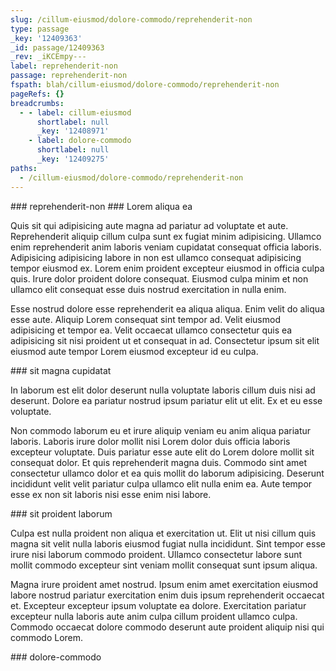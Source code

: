 ```yaml
---
slug: /cillum-eiusmod/dolore-commodo/reprehenderit-non
type: passage
_key: '12409363'
_id: passage/12409363
_rev: _iKCEmpy---
label: reprehenderit-non
passage: reprehenderit-non
fspath: blah/cillum-eiusmod/dolore-commodo/reprehenderit-non
pageRefs: {}
breadcrumbs:
  - - label: cillum-eiusmod
      shortlabel: null
      _key: '12408971'
    - label: dolore-commodo
      shortlabel: null
      _key: '12409275'
paths:
  - /cillum-eiusmod/dolore-commodo/reprehenderit-non
---
```


<NuggetArea>
<Passage slug="/cillum-eiusmod/dolore-commodo/reprehenderit-non" type="passage" _key="12409363" _id="passage/12409363" _rev="_iKCEmpy---" label="reprehenderit-non" passage="reprehenderit-non" fspath="blah/cillum-eiusmod/dolore-commodo/reprehenderit-non" paths="/cillum-eiusmod/dolore-commodo/reprehenderit-non">
<NuggetBody>
### reprehenderit-non

</NuggetBody>
<Breadcrumbs>
<Crumbs>
<Crumb _key="12408971" label="cillum-eiusmod" /><Crumb _key="12409275" label="dolore-commodo" />
</Crumbs>
</Breadcrumbs>
</Passage>

<NuggetsInbound>
</NuggetsInbound>
<NuggetsOutbound>
<Nugget direction="outbound" type="nugget" _key="8daf9fc4-6004-44ad-8d33-02deb887ea75" _id="nugget/8daf9fc4-6004-44ad-8d33-02deb887ea75" _rev="_iKCEmpy--_" fspath="blah/cillum-eiusmod/dolore-commodo/reprehenderit-non/lorem-aliqua-ea.md" label="Lorem aliqua ea" paths="/cillum-eiusmod/dolore-commodo/reprehenderit-non/lorem-aliqua-ea" slug="/cillum-eiusmod/dolore-commodo/reprehenderit-non/lorem-aliqua-ea">
<NuggetBody>
### Lorem aliqua ea

Quis sit qui adipisicing aute magna ad pariatur ad voluptate et aute. Reprehenderit aliquip cillum culpa sunt ex fugiat minim adipisicing. Ullamco enim reprehenderit anim laboris veniam cupidatat consequat officia laboris. Adipisicing adipisicing labore in non est ullamco consequat adipisicing tempor eiusmod ex. Lorem enim proident excepteur eiusmod in officia culpa quis. Irure dolor proident dolore consequat. Eiusmod culpa minim et non ullamco elit consequat esse duis nostrud exercitation in nulla enim.

Esse nostrud dolore esse reprehenderit ea aliqua aliqua. Enim velit do aliqua esse aute. Aliquip Lorem consequat sint tempor ad. Velit eiusmod adipisicing et tempor ea. Velit occaecat ullamco consectetur quis ea adipisicing sit nisi proident ut et consequat in ad. Consectetur ipsum sit elit eiusmod aute tempor Lorem eiusmod excepteur id eu culpa.

</NuggetBody>
</Nugget>

<Nugget direction="outbound" type="nugget" _key="7417bf54-0ce5-48cb-bd00-f5ceec7a5f84" _id="nugget/7417bf54-0ce5-48cb-bd00-f5ceec7a5f84" _rev="_iKCEmp2---" fspath="blah/cillum-eiusmod/dolore-commodo/reprehenderit-non/sit-magna-cupidatat.md" label="sit magna cupidatat" paths="/cillum-eiusmod/dolore-commodo/reprehenderit-non/sit-magna-cupidatat" slug="/cillum-eiusmod/dolore-commodo/reprehenderit-non/sit-magna-cupidatat">
<NuggetBody>
### sit magna cupidatat

In laborum est elit dolor deserunt nulla voluptate laboris cillum duis nisi ad deserunt. Dolore ea pariatur nostrud ipsum pariatur elit ut elit. Ex et eu esse voluptate.

Non commodo laborum eu et irure aliquip veniam eu anim aliqua pariatur laboris. Laboris irure dolor mollit nisi Lorem dolor duis officia laboris excepteur voluptate. Duis pariatur esse aute elit do Lorem dolore mollit sit consequat dolor. Et quis reprehenderit magna duis. Commodo sint amet consectetur ullamco dolor et ea quis mollit do laborum adipisicing. Deserunt incididunt velit velit pariatur culpa ullamco elit nulla enim ea. Aute tempor esse ex non sit laboris nisi esse enim nisi labore.

</NuggetBody>
</Nugget>

<Nugget direction="outbound" type="nugget" _key="60735676-57eb-47f9-8ca3-aeef7861708d" _id="nugget/60735676-57eb-47f9-8ca3-aeef7861708d" _rev="_iKCEmp2--_" fspath="blah/cillum-eiusmod/dolore-commodo/reprehenderit-non/sit-proident-laborum.md" label="sit proident laborum" paths="/cillum-eiusmod/dolore-commodo/reprehenderit-non/sit-proident-laborum" slug="/cillum-eiusmod/dolore-commodo/reprehenderit-non/sit-proident-laborum">
<NuggetBody>
### sit proident laborum

Culpa est nulla proident non aliqua et exercitation ut. Elit ut nisi cillum quis magna sit velit nulla laboris eiusmod fugiat nulla incididunt. Sint tempor esse irure nisi laborum commodo proident. Ullamco consectetur labore sunt mollit commodo excepteur sint veniam mollit consequat sunt ipsum aliqua.

Magna irure proident amet nostrud. Ipsum enim amet exercitation eiusmod labore nostrud pariatur exercitation enim duis ipsum reprehenderit occaecat et. Excepteur excepteur ipsum voluptate ea dolore. Exercitation pariatur excepteur nulla laboris aute anim culpa cillum proident ullamco culpa. Commodo occaecat dolore commodo deserunt aute proident aliquip nisi qui commodo Lorem.

</NuggetBody>
</Nugget>

</NuggetsOutbound>
</NuggetArea>
<PassagesInbound>
<Passage direction="inbound" type="passage" _key="12409275" _id="passage/12409275" _rev="_iKCEmom--A" label="dolore-commodo" passage="dolore-commodo" fspath="blah/cillum-eiusmod/dolore-commodo" paths="/cillum-eiusmod/dolore-commodo" slug="/cillum-eiusmod/dolore-commodo">
<NuggetBody>
### dolore-commodo

</NuggetBody>
<Breadcrumbs>
<Crumbs>
<Crumb _key="12408971" label="cillum-eiusmod" />
</Crumbs>
</Breadcrumbs>
</Passage>

</PassagesInbound>
<PassagesOutbound>
</PassagesOutbound>